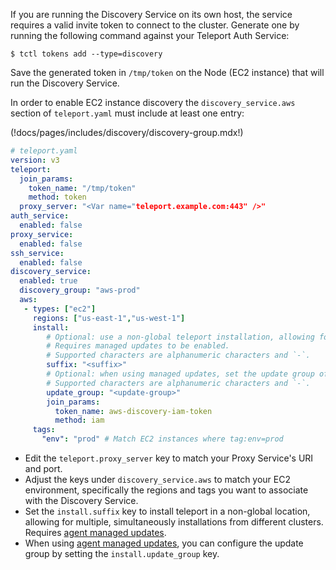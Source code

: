 If you are running the Discovery Service on its own host, the service requires a
valid invite token to connect to the cluster. Generate one by running the
following command against your Teleport Auth Service:

```code
$ tctl tokens add --type=discovery
```

Save the generated token in `/tmp/token` on the Node (EC2 instance) that will
run the Discovery Service.

In order to enable EC2 instance discovery the `discovery_service.aws` section
of `teleport.yaml` must include at least one entry:

(!docs/pages/includes/discovery/discovery-group.mdx!)

```yaml
# teleport.yaml
version: v3
teleport:
  join_params:
    token_name: "/tmp/token"
    method: token
  proxy_server: "<Var name="teleport.example.com:443" />"
auth_service:
  enabled: false
proxy_service:
  enabled: false
ssh_service:
  enabled: false
discovery_service:
  enabled: true
  discovery_group: "aws-prod"
  aws:
   - types: ["ec2"]
     regions: ["us-east-1","us-west-1"]
     install:
        # Optional: use a non-global teleport installation, allowing for multiple agent installations.
        # Requires managed updates to be enabled.
        # Supported characters are alphanumeric characters and `-`.
        suffix: "<suffix>"
        # Optional: when using managed updates, set the update group of the installation.
        # Supported characters are alphanumeric characters and `-`.
        update_group: "<update-group>"
        join_params:
          token_name: aws-discovery-iam-token
          method: iam
     tags:
       "env": "prod" # Match EC2 instances where tag:env=prod
```

- Edit the `teleport.proxy_server` key to match your Proxy Service's URI
  and port.
- Adjust the keys under `discovery_service.aws` to match your EC2 environment,
  specifically the regions and tags you want to associate with the Discovery
  Service.
- Set the `install.suffix` key to install teleport in a non-global location, allowing
  for multiple, simultaneously installations from different clusters.
  Requires [agent managed updates](../../upgrading/agent-managed-updates/agent-managed-updates.mdx).
- When using [agent managed updates](../../upgrading/agent-managed-updates/agent-managed-updates.mdx), you can
  configure the update group by setting the `install.update_group` key.
